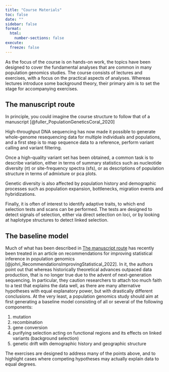```yaml
---
title: "Course Materials"
toc: false
date: ""
sidebar: false
format:
  html:
    number-sections: false
execute:
  freeze: false
---
```



As the focus of the course is on hands-on work, the topics have been
designed to cover the fundamental analyses that are common in many
population genomics studies. The course consists of lectures and
exercises, with a focus on the practical aspects of analyses. Whereas
lectures introduce some background theory, their primary aim is to set
the stage for accompanying exercises.

## The manuscript route {#sec-manuscript-route}

In principle, you could imagine the course structure to follow that of
a manuscript [@fuller_PopulationGeneticsCoral_2020]

High-throughput DNA sequencing has now made it possible to generate
whole-genome resequencing data for multiple individuals and
populations, and a first step is to map sequence data to a reference,
perform variant calling and variant filtering.

Once a high-quality variant set has been obtained, a common task is to
describe variation, either in terms of summary statistics such as
nucleotide diversity ($\pi$) or site-frequency spectra (sfs), or as
descriptions of population structure in terms of admixture or pca
plots.

Genetic diversity is also affected by population history and
demographic processes such as population expansion, bottlenecks,
migration events and hybridizations.

Finally, it is often of interest to identify adaptive traits, to which
end selection tests and scans can be performed. The tests are designed
to detect signals of selection, either via direct selection on loci,
or by looking at haplotype structures to detect linked selection.

## The baseline model

Much of what has been described in [The manuscript
 route](#sec-manuscript-route) has recently been treated in an article
on recommendations for improving statistical inference in population
genomics [@johri_RecommendationsImprovingStatistical_2022]. In it,
the authors point out that whereas historically theoretical advances
outpaced data production, that is no longer true due to the advent of
next-generation sequencing. In particular, they caution researchers
to attach too much faith to a test that explains the data well, as
there are many alternative hypotheses with equal explanatory power,
but with drastically different conclusions. At the very least, a
population genomics study should aim at first generating a baseline
model consisting of all or several of the following components:

1. mutation
2. recombination
3. gene conversion
4. purifying selection acting on functional regions and its effects on
   linked variants (background selection)
5. genetic drift with demographic history and geographic structure

The exercises are designed to address many of the points above, and to
highlight cases where competing hypotheses may actually explain data
to equal degrees.

<!--

## Additional material

A five day course cannot but provide an overview of possible analyses
and topics. Among the things we won't have time to cover are

1. machine learning and AI for population genomics
2. recombination landscape estimation
3. gene conversion
4. experimental design
5. coalescent and Wright-Fisher simulations
6. ABC methods
7. ancestral recombination graphs and tree sequence inference
8. ancient DNA
9. spatial genetics
10. ...

### Additional courses

1. machine learning and AI for population genomics
2. simulation (focus on msprime and SLiM)
3. ancestral recombination graphs and tree sequence inference

-->
